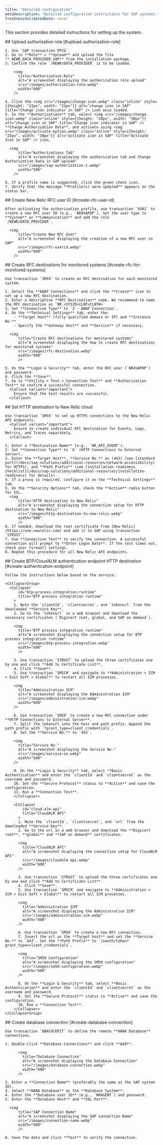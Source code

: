 ```yaml
---
title: "Detailed configuration"
metaDescription: "Detailed configuration instructions for SAP systems."
freshnessValidatedDate: never
---
```


This section provides detailed instructions for setting up the system.

<Steps>
  <Step>
    ## Upload authorization role [#upload-authorization-role]

    1. Use `SAP transaction PFCG`.
    2. Go to **Role** > **Upload** and upload the file **_NEWR_DATA_PROVIDER.SAP** from the installation package.
    3. Confirm the role `/NEWR/DATA_PROVIDER` is to be loaded.

        <img
          title="Authorization Role"
          alt="A screenshot displaying the authorization role upload"
          src="/images/authorisation-role.webp"
          width="600"
        />

    4. Click the <img src="/images/change-icon.webp" class="inline" style={{height: "22px", width: "22px"}} alt="change icon in SAP" title="Change icon indicator in SAP" /> icon once loaded.
    5. In the **Authorizations** tab, select <img src="/images/change-icon.webp" class="inline" style={{height: "20px", width: "20px"}} alt="change icon in SAP" title="Change icon indicator in SAP" /> **Change Authorization Data**, and activate using <img src="/images/activate-option.webp" class="inline" style={{height: "25px", width: "30px"}} alt="activate icon in SAP" title="Activate Icon in SAP" /> icon.

      <img
          title="Authorizations Tab"
          alt="A screenshot displaying the authorization tab and Change Authorization Data in SAP upload"
          src="/images/sap-authorization-1.webp"
          width="500"
        />

    6. If a profile name is suggested, click the green check icon.
    7. Verify that the message **Profile(s) were updated** appears on the status bar.

  </Step>
  <Step>
    ## Create New Relic RFC user ID [#create-rfc-user-id]

    After activating the authorization profile, use transaction `SU01` to create a new RFC user ID (e.g., `NR4SAPDP`). Set the user type to **System** or **Communication** and add the role `/NEWR/DATA_PROVIDER`.

      <img
          title="Create New RFC User"
          alt="A screenshot displaying the creation of a new RFC user in SAP"
          src="/images/rfc-userid.webp"
          width="600"
        />

  </Step>
  <Step>
    ## Create RFC destinations for monitored systems [#create-rfc-for-monitored-systems]

    Use transaction `SM59` to create an RFC destination for each monitored system.

    1. Select the **ABAP Connections** and click the **Create** icon to set up a new RFC destination.
    2. Enter a descriptive **RFC Destination** name. We recommend to name the RFC destination as `NR_<SYSID>CLNT<CLNT#>`
    3. Set **Connection Type** to `3 - ABAP Connection`.
    4. On the **Technical Settings** tab, enter the:
        - **Target Host** (fully qualified domain or IP) and **Instance No.**
        - Specify the **Gateway Host** and **Service** if necessary.

      <img
          title="Create RFC destinations for monitored systems"
          alt="A screenshot displaying the how to create RFC destinations for monitored systems"
          src="/images/rfc-destination.webp"
          width="600"
          />

    5. On the **Logon & Security** tab, enter the RFC user (`NR4SAPDP`) and password.
    6. Click the **Save**.
    7. Go to **Utility > Test > Connection Test** and **Authorization Test** to confirm a successful connection.
      <Callout variant="important">
        Ensure that the test results are successful.
      </Callout>
  </Step>
  <Step>
    ## Set HTTP destination to New Relic cloud

    Use transaction `SM59` to set up HTTPS connections to the New Relic API endpoints.
      <Callout variant="important">
        Ensure to create individual RFC destination for Events, Logs, Metrics, and Traces separately.
      </Callout>

    1. Enter a **Destination Name** (e.g., `NR_API_EVENT`).
    2. Set **Connection Type** to `G` (HTTP Connections to External Server).
    3. Enter the **Target Host**, **Service No.** as (443) (see [standard port](/docs/sap-solutions/additional-resources/network-accessibility) for HTTPS), and **Path Prefix** (see [installation readiness checklist](/docs/sap-solutions/additional-resources/installation-readiness) for details).
    4. If a proxy is required, configure it on the **Technical Settings** tab.
    5. On the **Security Options** tab, check the **Active** radio button for SSL.
      <img
          title="HTTP destination to New Relic"
          alt="A screenshot displaying the connection setup for HTTP destination to New Relic"
          src="/images/http-destination-to-new-relic.webp"
          width="600"
          />
    6. If needed, download the root certificate from [New Relic](https://one.newrelic.com) and add it to SAP using transaction `STRUST`.
    7. Use **Connection Test** to verify the connection. A successful connection will prompt to **Enter Logon Data**. If the test times out, check your firewall settings.
    8. Repeat this procedure for all New Relic API endpoints.
  </Step>
  <Step>
    ## Create BTP/CloudALM authentication endpoint HTTP destination [#create-authentication-endpoint]

    Follow the instructions below based on the service:

    <CollapserGroup>
      <Collapser
          id="btp-process-integration-runtime"
          title="BTP process integration runtime"
        >
        1. Note the `clientId`, `clientsecret`, and `tokenurl` from the downloaded **Service Key**.
        2. Go to the `tokenurl` in a web browser and download the necessary certificates (`Digicert root, global, and SAP on demand`).

        <img
          title="BTP process integration runtime"
          alt="A screenshot displaying the connection setup for BTP process integration runtime"
          src="/images/btp-process-integration.webp"
          width="600"
          />

        3. Use transaction `STRUST` to upload the three certificates one by one and click **Add to Certificate List**.
        4. Click **Save**.
        5. Use transaction `SMICM` and navigate to **Administration > ICM > Exit Soft > Global** to restart all ICM processes.

        <img
          title="Administration ICM"
          alt="A screenshot displaying the Administration ICM"
          src="/images/administration-icm.webp"
          width="600"
        />

        6. Use transaction `SM59` to create a new RFC connection under **HTTP Connections to External Server**.
        7. Split the tokenurl into the host and path prefix. Append the path prefix with `?grant_type=client_credentials`.
        8. Set the **Service No.** to `443`.

        <img
          title="Service No."
          alt="A screenshot displaying the Service No."
          src="/images/service-no.webp"
          width="600"
        />

        9. On the **Login & Security** tab, select **Basic Authentication** and enter the `clientId` and `clientsecret` as the username and password.
        10. Set the **Secure Protocol** status to **Active** and save the configuration.
        11. Run a **Connection Test**.
        </Collapser>

        <Collapser
            id="cloud-alm-api"
            title="CloudALM API"
          >
          1. Note the `clientId`, `clientsecret`, and `url` from the downloaded **Service Key**.
          2. Go to the url in a web browser and download the **Digicert root**, **global** and **SAP on demand** certificates.

          <img
            title="CloudALM API"
            alt="A screenshot displaying the connection setup for CloudALM API"
            src="/images/cloudalm-api.webp"
            width="600"
          />

          3. Use transaction `STRUST` to upload the three certificates one by one and click **Add to Certificate List**.
          4. Click **Save**.
          5. Use transaction `SMICM` and navigate to **Administration > ICM > Exit Soft > Global** to restart all ICM processes.

          <img
            title="Administration ICM"
            alt="A screenshot displaying the Administration ICM"
            src="/images/administration-icm.webp"
            width="600"
          />

          6. Use transaction `SM59` to create a new RFC connection.
          7. Insert the url as the **Target host** and set the **Service No.** to `443`. Set the **Path Prefix** to `/oauth/token?grant_type=client_credentials`.

          <img
            title="SM59 Configuration"
            alt="A screenshot displaying the SM59 configuration"
            src="/images/sm59-configuration.webp"
            width="600"
          />

          8. On the **Login & Security** tab, select **Basic Authentication** and enter the `clientId` and `clientsecret` as the username and password.
          9. Set the **Secure Protocol** status to **Active** and save the configuration.
          10. Run a **Connection Test**.
        </Collapser>
    </CollapserGroup>
  </Step>
  <Step>
    ## Create database connection [#create-database-connection]

    Use transaction `DBACOCKPIT` to define the remote **HANA Database** connections.

    1. Double-click **Database Connections** and click **Add**.

          <img
            title="Database Connection"
            alt="A screenshot displaying the Database Connection"
            src="/images/database-connection.webp"
            width="600"
          />

    2. Enter a **Connection Name** (preferably the same as the SAP system ID).
    3. Select **HANA Database** as the **Database System**.
    4. Enter the **Database user ID** (e.g., `NRAGENT`) and password.
    5. Enter the **Database Host** and **SQL Port**.

      <img
          title="SAP Connection Name"
          alt="A screenshot displaying the SAP Connection Name"
          src="/images/connection-name.webp"
          width="600"
          />

    6. Save the data and click **Test** to verify the connection.
  </Step>
</Steps>